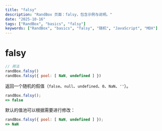 ```yaml
---
title: "falsy"
description: "RandBox 页面：falsy，包含示例与说明。"
date: "2025-10-16"
tags: ["RandBox", "basics", "falsy"]
keywords: ["RandBox", "basics", "falsy", "随机", "JavaScript", "MDX"]
---
```


# falsy

```js
// 用法
randBox.falsy()
randBox.falsy({ pool: [ NaN, undefined ] })
```
返回一个随机的假值（`false`、`null`、`undefined`、`0`、`NaN`、`''`）。

```js
randBox.falsy();
=> false
```

默认的值池可以根据需要进行修改：

```js
randBox.falsy({ pool: [ NaN, undefined ] });
=> NaN
```


